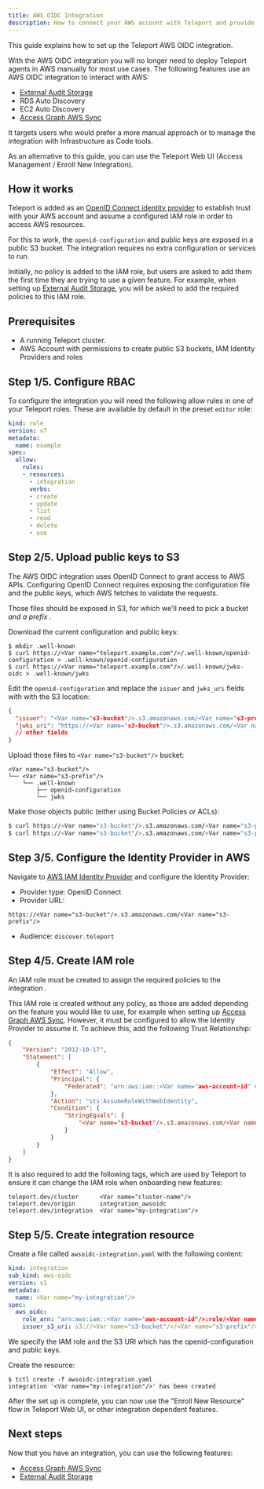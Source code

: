```yaml
---
title: AWS OIDC Integration
description: How to connect your AWS account with Teleport and provide access to AWS resources.
---
```


This guide explains how to set up the Teleport AWS OIDC integration.

With the AWS OIDC integration you will no longer need to deploy Teleport agents in AWS manually for most use cases.
The following features use an AWS OIDC integration to interact with AWS:
- [External Audit Storage](../../choose-an-edition/teleport-cloud/external-audit-storage.mdx)
- RDS Auto Discovery
- EC2 Auto Discovery
- [Access Graph AWS Sync](../../access-controls/access-graph/aws-sync.mdx)

It targets users who would prefer a more manual approach or to manage the integration with Infrastructure as Code tools.

As an alternative to this guide, you can use the Teleport Web UI (Access Management / Enroll New Integration).

## How it works
Teleport is added as an [OpenID Connect identity provider](https://docs.aws.amazon.com/IAM/latest/UserGuide/id_roles_providers_create_oidc.html) to establish trust with your AWS account and assume a configured IAM role in order to access AWS resources.

For this to work, the `openid-configuration` and public keys are exposed in a public S3 bucket.
The integration requires no extra configuration or services to run.

Initially, no policy is added to the IAM role, but users are asked to add them the first time they are trying to use a given feature.
For example, when setting up [External Audit Storage](../../choose-an-edition/teleport-cloud/external-audit-storage.mdx), you will be asked to add the required policies to this IAM role.

## Prerequisites

- A running Teleport cluster.
- AWS Account with permissions to create public S3 buckets, IAM Identity Providers and roles

## Step 1/5. Configure RBAC

To configure the integration you will need the following allow rules in one of your Teleport roles.
These are available by default in the preset `editor` role:

```yaml
kind: role
version: v7
metadata:
  name: example
spec:
  allow:
    rules:
    - resources:
      - integration
      verbs:
      - create
      - update
      - list
      - read
      - delete
      - use
```


## Step 2/5. Upload public keys to S3
The AWS OIDC integration uses OpenID Connect to grant access to AWS APIs.
Configuring OpenID Connect requires exposing the configuration file and the public keys, which AWS fetches to validate the requests.

Those files should be exposed in S3, for which we'll need to pick a bucket <Var name="s3-bucket"/> and a prefix <Var name="s3-prefix"/>.

Download the current configuration and public keys:
```code
$ mkdir .well-known
$ curl https://<Var name="teleport.example.com"/>/.well-known/openid-configuration > .well-known/openid-configuration
$ curl https://<Var name="teleport.example.com"/>/.well-known/jwks-oidc > .well-known/jwks
```

Edit the `openid-configuration` and replace the `issuer` and `jwks_uri` fields with with the S3 location:
```json
{
  "issuer": "<Var name="s3-bucket"/>.s3.amazonaws.com/<Var name="s3-prefix"/>",
  "jwks_uri": "https://<Var name="s3-bucket"/>.s3.amazonaws.com/<Var name="s3-prefix"/>/.well-known/jwks",
  // other fields
}
```

Upload those files to `<Var name="s3-bucket"/>` bucket:
```code
<Var name="s3-bucket"/>
└── <Var name="s3-prefix"/>
    └── .well-known
        ├── openid-configuration
        └── jwks
```

Make those objects public (either using Bucket Policies or ACLs):
```bash
$ curl https://<Var name="s3-bucket"/>.s3.amazonaws.com/<Var name="s3-prefix"/>/.well-known/openid-configuration
$ curl https://<Var name="s3-bucket"/>.s3.amazonaws.com/<Var name="s3-prefix"/>/.well-known/jwks
```

## Step 3/5. Configure the Identity Provider in AWS
Navigate to [AWS IAM Identity Provider](https://console.aws.amazon.com/iam/home#/identity_providers/create) and configure the Identity Provider:
- Provider type: OpenID Connect
- Provider URL:
```code
https://<Var name="s3-bucket"/>.s3.amazonaws.com/<Var name="s3-prefix"/>
```
- Audience: `discover.teleport`

## Step 4/5. Create IAM role
An IAM role must be created to assign the required policies to the integration <Var name="iam-role"/>.

This IAM role is created without any policy, as those are added depending on the feature you would like to use, for example when setting up [Access Graph AWS Sync](../../access-controls/access-graph/aws-sync.mdx).
However, it must be configured to allow the Identity Provider to assume it.
To achieve this, add the following Trust Relationship:
```json
{
	"Version": "2012-10-17",
	"Statement": [
		{
			"Effect": "Allow",
			"Principal": {
				"Federated": "arn:aws:iam::<Var name="aws-account-id" description="AWS Account ID"/>:oidc-provider/<Var name="s3-bucket"/>.s3.amazonaws.com/<Var name="s3-prefix"/>"
			},
			"Action": "sts:AssumeRoleWithWebIdentity",
			"Condition": {
				"StringEquals": {
					"<Var name="s3-bucket"/>.s3.amazonaws.com/<Var name="s3-prefix"/>:aud": "discover.teleport"
				}
			}
		}
	]
}
```

It is also required to add the following tags, which are used by Teleport to ensure it can change the IAM role when onboarding new features:
```code
teleport.dev/cluster      <Var name="cluster-name"/>
teleport.dev/origin       integration_awsoidc
teleport.dev/integration  <Var name="my-integration"/>
```

## Step 5/5. Create integration resource
Create a file called `awsoidc-integration.yaml` with the following content:

```yaml
kind: integration
sub_kind: aws-oidc
version: v1
metadata:
  name: <Var name="my-integration"/>
spec:
  aws_oidc:
    role_arn: "arn:aws:iam::<Var name="aws-account-id"/>:role/<Var name="iam-role"/>"
    issuer_s3_uri: s3://<Var name="s3-bucket"/>/<Var name="s3-prefix"/>
```

We specify the IAM role and the S3 URI which has the openid-configuration and public keys.

Create the resource:
```code
$ tctl create -f awsoidc-integration.yaml
integration '<Var name="my-integration"/>' has been created
```

After the set up is complete, you can now use the "Enroll New Resource" flow in Teleport Web UI, or other integration dependent features.

## Next steps

Now that you have an integration, you can use the following features:
- [Access Graph AWS Sync](../../access-controls/access-graph/aws-sync.mdx)
- [External Audit Storage](../../choose-an-edition/teleport-cloud/external-audit-storage.mdx)
